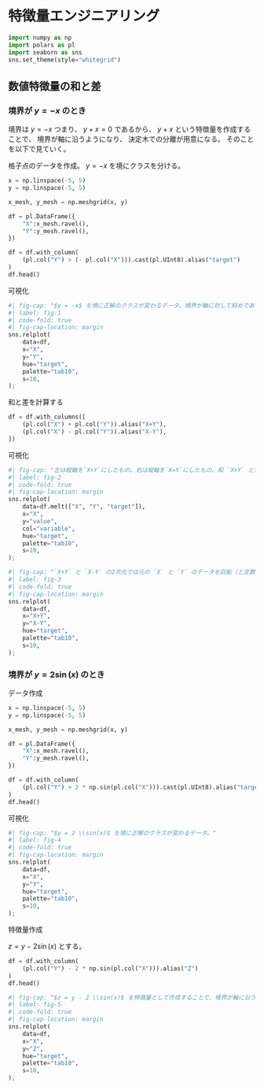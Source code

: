 # 特徴量エンジニアリング

```python
import numpy as np
import polars as pl
import seaborn as sns
sns.set_theme(style="whitegrid")
```

## 数値特徴量の和と差

### 境界が $y = -x$ のとき

境界は $y = -x$ つまり、
$y + x = 0$ であるから、
$y + x$ という特徴量を作成することで、
境界が軸に沿うようになり、
決定木での分離が用意になる。
そのことを以下で見ていく。


格子点のデータを作成。
$y = -x$ を境にクラスを分ける。

```python
x = np.linspace(-5, 5)
y = np.linspace(-5, 5)

x_mesh, y_mesh = np.meshgrid(x, y)

df = pl.DataFrame({
    "X":x_mesh.ravel(),
    "Y":y_mesh.ravel(),
})

df = df.with_column(
    (pl.col("Y") > (- pl.col("X"))).cast(pl.UInt8).alias("target")
)
df.head()
```

可視化

```python
#| fig-cap: "$y = -x$ を境に正解のクラスが変わるデータ。境界が軸に対して斜めであるため、決定木では深さが必要となる。"
#| label: fig-1
#| code-fold: true
#| fig-cap-location: margin
sns.relplot(
    data=df,
    x="X",
    y="Y",
    hue="target",
    palette="tab10",
    s=10,
);
```

和と差を計算する

```python
df = df.with_columns([
    (pl.col("X") + pl.col("Y")).alias("X+Y"),
    (pl.col("X") - pl.col("Y")).alias("X-Y"),
])
```

可視化
```python
#| fig-cap: "左は縦軸を`X+Y`にしたもの。右は縦軸を`X=Y`にしたもの。和 `X+Y` と元の変数 `X` の2次元では、境界が軸に沿っているので、深さ1の決定木でほぼ分離できる。差`X=Y` と`X`の2次元では、境界が軸に沿っていないので、決定木の深さが必要となる。"
#| label: fig-2
#| code-fold: true
#| fig-cap-location: margin
sns.relplot(
    data=df.melt(["X", "Y", "target"]),
    x="X",
    y="value",
    col="variable",
    hue="target",
    palette="tab10",
    s=10,
);
```


```python
#| fig-cap: "`X+Y` と `X-Y` の2次元では元の `X` と `Y` のデータを回転（と定数倍）した形になる。境界が軸に沿っているので、深さ1の決定木でほぼ分離できる。"
#| label: fig-3
#| code-fold: true
#| fig-cap-location: margin
sns.relplot(
    data=df,
    x="X+Y",
    y="X-Y",
    hue="target",
    palette="tab10",
    s=10,
);
```


### 境界が $y = 2 \sin (x)$ のとき

データ作成

```python
x = np.linspace(-5, 5)
y = np.linspace(-5, 5)

x_mesh, y_mesh = np.meshgrid(x, y)

df = pl.DataFrame({
    "X":x_mesh.ravel(),
    "Y":y_mesh.ravel(),
})

df = df.with_column(
    (pl.col("Y") > 2 * np.sin(pl.col("X"))).cast(pl.UInt8).alias("target")
)
df.head()
```

可視化

```python
#| fig-cap: "$y = 2 \\sin(x)$ を境に正解のクラスが変わるデータ。"
#| label: fig-4
#| code-fold: true
#| fig-cap-location: margin
sns.relplot(
    data=df,
    x="X",
    y="Y",
    hue="target",
    palette="tab10",
    s=10,
);
```

特徴量作成

$z = y - 2 \sin(x)$ とする。


```python
df = df.with_column(
    (pl.col("Y") - 2 * np.sin(pl.col("X"))).alias("Z")
)
df.head()
```


```python
#| fig-cap: "$z = y - 2 \\sin(x)$ を特徴量として作成することで、境界が軸に沿うようになった。"
#| label: fig-5
#| code-fold: true
#| fig-cap-location: margin
sns.relplot(
    data=df,
    x="X",
    y="Z",
    hue="target",
    palette="tab10",
    s=10,
);
```

